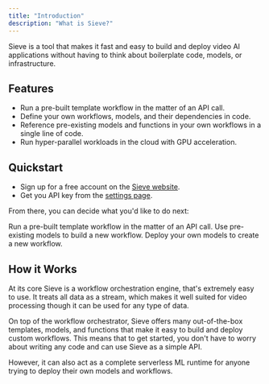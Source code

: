 ```yaml
---
title: "Introduction"
description: "What is Sieve?"
---
```


Sieve is a tool that makes it fast and easy to build and deploy video AI applications without having to think about boilerplate code, models, or infrastructure.

## Features
- Run a pre-built template workflow in the matter of an API call.
- Define your own workflows, models, and their dependencies in code.
- Reference pre-existing models and functions in your own workflows in a single line of code. 
- Run hyper-parallel workloads in the cloud with GPU acceleration.

## Quickstart

- Sign up for a free account on the [Sieve website](https://www.sievedata.com/).
- Get you API key from the [settings page](https://www.sievedata.com/dashboard/settings).

From there, you can decide what you'd like to do next:

<CardGroup cols={3}>
  <Card
    title="Run a Template Workflow"
    href="/guide/quickstart/template-workflows"
    icon="timer"
    color="#ea5a0c"
  >
    Run a pre-built template workflow in the matter of an API call.
  </Card>
  <Card
    href="/guide/quickstart/building-blocks"
    title="Create a workflow from a set of building blocks"
    icon="server"
    color="#0285c7"
  >
    Use pre-existing models to build a new workflow.
  </Card>
  <Card
    href="/guide/quickstart/custom-workflows"
    title="Build a workflow from scratch"
    icon="square-terminal"
    color="#16a34a"
  >
    Deploy your own models to create a new workflow.
  </Card>
</CardGroup>

## How it Works
At its core Sieve is a workflow orchestration engine, that's extremely easy to use. It treats all data as a stream, which makes it well suited for video processing though it can be used for any type of data.

On top of the workflow orchestrator, Sieve offers many out-of-the-box templates, models, and functions that make it easy to build and deploy custom workflows. This means that to get started, you don't have to worry about writing any code and can use Sieve as a simple API.

However, it can also act as a complete serverless ML runtime for anyone trying to deploy their own models and workflows.